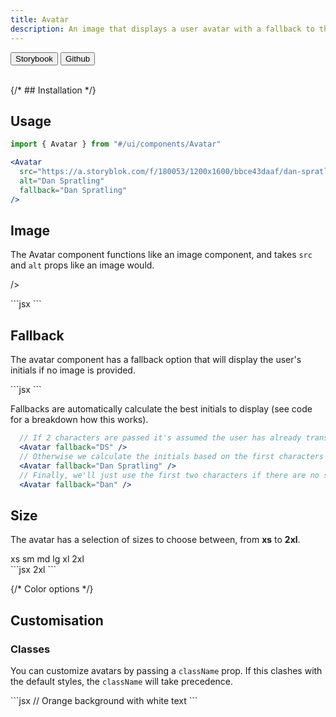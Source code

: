 ```yaml
---
title: Avatar
description: An image that displays a user avatar with a fallback to the user's initials.
---
```



<div className="not-prose flex gap-2">
  <Button variant="outline" size="xs">
    Storybook
  </Button>
  <Button
    href="https://github.com/skyward-digital/sky-ui/tree/main/ui/components/Avatar"
    variant="outline"
    size="xs"
  >
    Github
  </Button>
</div>

<br />

<CodePreview>
  <Avatar
    src="https://a.storyblok.com/f/180053/1200x1600/bbce43daaf/dan-spratling-profile-picture.jpg"
    alt="Dan Spratling"
    fallback="Dan Spratling"
  />
</CodePreview>

{/* ## Installation */}

## Usage

```jsx
import { Avatar } from "#/ui/components/Avatar"
```

```jsx
<Avatar
  src="https://a.storyblok.com/f/180053/1200x1600/bbce43daaf/dan-spratling-profile-picture.jpg"
  alt="Dan Spratling"
  fallback="Dan Spratling"
/>
```

## Image

The Avatar component functions like an image component, and takes `src` and `alt` props like an image would.

<CodePreview client:load>
  <Avatar
    src="https://a.storyblok.com/f/180053/1200x1600/bbce43daaf/dan-spratling-profile-picture.jpg"
    alt="Dan Spratling"
    fallback="Dan Spratling"

/>

  <div slot="code">
    ```jsx
    <Avatar
      src="https://a.storyblok.com/f/180053/1200x1600/bbce43daaf/dan-spratling-profile-picture.jpg"
      alt="Dan Spratling"
    />
    ```
  </div>
</CodePreview>

## Fallback

The avatar component has a fallback option that will display the user's initials if no image is provided.

<CodePreview client:load>
  <Avatar fallback="Dan Spratling" />
  <div slot="code">
    ```jsx
    <Avatar fallback="Dan Spratling" />
    ```
  </div>
</CodePreview>

Fallbacks are automatically calculate the best initials to display (see code for a breakdown how this works).

```jsx
  // If 2 characters are passed it's assumed the user has already transformed the name
  <Avatar fallback="DS" />
  // Otherwise we calculate the initials based on the first characters of the first and last names (or words)
  <Avatar fallback="Dan Spratling" />
  // Finally, we'll just use the first two characters if there are no spaces
  <Avatar fallback="Dan" />
```

## Size

The avatar has a selection of sizes to choose between, from **xs** to **2xl**.

<CodePreview client:load>
  <Avatar
    src="https://a.storyblok.com/f/180053/1200x1600/bbce43daaf/dan-spratling-profile-picture.jpg"
    alt="Dan Spratling"
    fallback="xs"
    size="xs"
  >
    xs
  </Avatar>
  <Avatar
    src="https://a.storyblok.com/f/180053/1200x1600/bbce43daaf/dan-spratling-profile-picture.jpg"
    alt="Dan Spratling"
    fallback="sm"
    size="sm"
  >
    sm
  </Avatar>
  <Avatar
    src="https://a.storyblok.com/f/180053/1200x1600/bbce43daaf/dan-spratling-profile-picture.jpg"
    alt="Dan Spratling"
    fallback="md"
    size="md"
  >
    md
  </Avatar>
  <Avatar
    src="https://a.storyblok.com/f/180053/1200x1600/bbce43daaf/dan-spratling-profile-picture.jpg"
    alt="Dan Spratling"
    fallback="lg"
    size="lg"
  >
    lg
  </Avatar>
  <Avatar
    src="https://a.storyblok.com/f/180053/1200x1600/bbce43daaf/dan-spratling-profile-picture.jpg"
    alt="Dan Spratling"
    fallback="xl"
    size="xl"
  >
    xl
  </Avatar>
  <Avatar
    src="https://a.storyblok.com/f/180053/1200x1600/bbce43daaf/dan-spratling-profile-picture.jpg"
    alt="Dan Spratling"
    fallback="2xl"
    size="2xl"
  >
    2xl
  </Avatar>
  <div slot="code">
    ```jsx
    <Avatar
      src="https://a.storyblok.com/f/180053/1200x1600/bbce43daaf/dan-spratling-profile-picture.jpg"
      alt="Dan Spratling"
      fallback="2xl"
      size="xs" // or sm, md, lg, xl, 2xl
    >
      2xl
    </Avatar>
    ```
  </div>
</CodePreview>

{/* Color options */}

## Customisation

### Classes

You can customize avatars by passing a `className` prop. If this clashes with the default styles, the `className` will take precedence.

<CodePreview client:load>
  <Avatar
    className="rounded-lg rounded-tl-none"
    src="https://a.storyblok.com/f/180053/1200x1600/bbce43daaf/dan-spratling-profile-picture.jpg"
    alt="Dan Spratling"
    fallback="Dan Spratling"
  />
  <Avatar className="bg-orange-500 text-white" fallback="Dan Spratling" />
  <div slot="code">
    ```jsx
    <Avatar
      className="rounded-lg rounded-tl-none"
      src="https://a.storyblok.com/f/180053/1200x1600/bbce43daaf/dan-spratling-profile-picture.jpg"
      alt="Dan Spratling"
      fallback="Dan Spratling"
    />
    // Orange background with white text
    <Avatar className="bg-orange-500 text-white" fallback="Dan Spratling" />
    ```
  </div>
</CodePreview>
